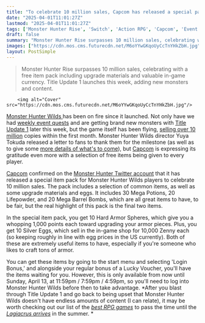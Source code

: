 ```yaml
---
title: "To celebrate 10 million sales, Capcom has released a special pack of Monster Hunter Wilds items, including upgrade materials and eggs"
date: "2025-04-01T11:01:27Z"
lastmod: "2025-04-01T11:01:27Z"
tags: ['Monster Hunter Rise', 'Switch', 'Action RPG', 'Capcom', 'Event Quest', 'Title Update']
draft: false
summary: "Monster Hunter Rise surpasses 10 million sales, celebrating with a free item pack including upgrade materials and valuable in-game currency.  Title Update 1 launches this week, adding new monsters and content."
images: ["https://cdn.mos.cms.futurecdn.net/M6oYYwGKqoUyCcTnYHkZbH.jpg"]
layout: PostSimple
---
```

> Monster Hunter Rise surpasses 10 million sales, celebrating with a free item pack including upgrade materials and valuable in-game currency.  Title Update 1 launches this week, adding new monsters and content.


        <img alt="Cover" src="https://cdn.mos.cms.futurecdn.net/M6oYYwGKqoUyCcTnYHkZbH.jpg"/>
        
[Monster Hunter Wilds ](https://www.gamesradar.com/games/monster-hunter/monster-hunter-wilds-guide/)has been on fire since it launched. Not only have we had [weekly event quests](https://www.gamesradar.com/games/monster-hunter/if-you-missed-the-last-one-the-new-monster-hunter-wilds-event-quest-is-another-way-to-stock-up-on-rare-ingredients-before-the-big-update-drops-next-week/) and are getting brand new monsters with [Title Update 1](https://www.gamesradar.com/games/monster-hunter/monster-hunter-wilds-title-update-1-is-out-april-4-and-looks-stacked-zoh-shia-returns-the-grand-hub-adds-a-social-space-plus-arch-tempered-rey-dau-arena-speedrun-contests-and-mizutsune/) later this week, but the game itself has been flying, [selling over 10 million](https://www.gamesradar.com/games/monster-hunter/monster-hunter-wilds-continues-its-record-breaking-streak-with-capcom-now-celebrating-over-10-million-sales-for-the-new-action-rpg/) copies within the first month. Monster Hunter Wilds director Yuya Tokuda released a letter to fans to thank them for the milestone (as well as to give some [more details of what's to come](https://www.gamesradar.com/games/monster-hunter/monster-hunter-wilds-breaks-out-the-big-guns-promising-higher-difficulty-pc-fixes-layered-weapons-hammer-and-other-weapon-buffs-and-better-endgame-variety/)), but [Capcom](https://www.gamesradar.com/tag/capcom/) is expressing its gratitude even more with a selection of free items being given to every player.

[Capcom](https://www.gamesradar.com/tag/capcom/) confirmed on the [Monster Hunter Twitter account](https://x.com/monsterhunter/status/1906894711790469283) that it has released a special item pack for Monster Hunter Wilds players to celebrate 10 million sales. The pack includes a selection of common items, as well as some upgrade materials and eggs. It includes 30 Mega Potions, 20 Lifepowder, and 20 Mega Barrel Bombs, which are all great items to have, to be fair, but the real highlight of this pack is the final two items.

In the special item pack, you get 10 Hard Armor Spheres, which give you a whopping 1,000 points each toward upgrading your armor pieces. Plus, you get 10 Silver Eggs, which sell in the in-game shop for 10,000 Zenny each (so keeping roughly in line with egg prices in the US currently). Both of these are extremely useful items to have, especially if you're someone who likes to craft tons of armor.

You can get these items by going to the start menu and selecting 'Login Bonus,' and alongside your regular bonus of a Lucky Voucher, you'll have the items waiting for you. However, this is only available from now until Sunday, April 13, at 11:59pm / 7:59pm / 4:59pm, so you'll need to log into Monster Hunter Wilds before then to take advantage. *After you blast through Title Update 1 and go back to being upset that Monster Hunter Wilds doesn't have endless amounts of content (I can relate), it may be worth checking out our list of the *[<em>best RPG games</em>](https://www.gamesradar.com/best-rpg-games/)* to pass the time until the *[<em>Lagiacrus arrives</em>](https://www.gamesradar.com/games/monster-hunter/monster-hunter-fans-lose-their-minds-as-monster-hunter-wilds-confirms-lagiacrus-will-return-this-summer-finally-answering-7-years-of-prayers/)* in the summer. *
        
